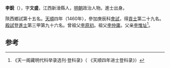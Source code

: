 '''李銳'''（{{bd|1425年||？}}），字'''文盛'''，江西新淦縣人，[[明朝|明朝]]政治人物。進士出身。

陝西鄉試第十五名。[[天顺_(明朝)|天順]]四年（1460年），參加庚辰科[[會試|會試]]，得[[貢士|貢士]]第二十九名。[[殿試|殿試]]登[[進士|進士]]第三甲第九十六名。曾祖父[[李原初|李原初]]。祖父[[李仲庸|李仲庸]]。父亲[[李惟址|李惟址]]<ref>《天一阁藏明代科举录选刊·登科录》（ 《天顺四年进士登科录》）</ref>。

==参考==
{{reflist}}
{{明朝人物小作品}}
{{天順四年庚辰科殿試金榜}}